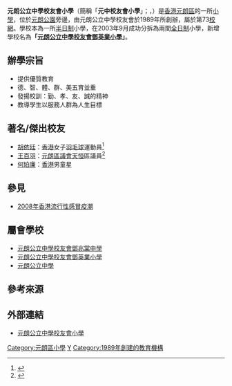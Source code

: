 {{Refimprove|time=2007-09-26T15:23:35Z}}
{{Infobox_School
| name = 元朗公立中學校友會小學
| other_name = {{lang|en|Y.L. Public Middle School Alumni Association Primary School }}
| image = [[File:Y.L._Public_Middle_School_Alumni_Association_Primary_School.JPG|250px]]
| motto=勤孝友誠
| established=1989年
| type = 津貼學校
| affiliation=元朗公立中學校友會
| principal = 陳志雄先生
| vice_principal = 溫志華先生、姜穎怡女士、胡嘉海先生
| free_label = 教學語言
| free_text = 中文
| location = [[新界|新界]][[元朗|元朗]][[元朗公園|公園]]北路2號 
| information = (+852)24750328 
| website = http://www.ylaps.edu.hk 
}}

'''元朗公立中學校友會小學'''（簡稱「'''元中校友會小學'''」；{{lang|en|'''Y.L. Public Middle School Alumni Association Primary School '''}}，{{Lang|en|'''YLPMSAAPS'''}}）是[[香港|香港]][[元朗區|元朗區]]的一所[[小學|小學]]，位於[[元朗公園|元朗公園]]旁邊，由元朗公立中學校友會於1989年所創辦，屬於第73[[小一學校網|校網]]。學校本為一所[[半日制|半日制]]小學，在2003年9月成功分拆為兩間[[全日制|全日制]]小學，新增學校名為'''「[[元朗公立中學校友會鄧英業小學|元朗公立中學校友會鄧英業小學]]」'''。

==辦學宗旨==
*提供優質教育
*德、智、體、群、美五育並重
*發揚校訓：勤、孝、友、誠的精神
*教導學生以服務人群為人生目標

==著名/傑出校友==
* [[胡依廷|胡依廷]]：[[香港|香港]]女子[[羽毛球|羽毛球]]運動員<ref>{{cite web |url=http://www.hkssf-nt.org.hk/district/primary/Result/YL/BD/ACRO-YLBD-0708-Result.pdf |title=2007 – 2008 年度元朗區小學校際羽毛球 比賽成績 【女子組 – 單打】 |last= |first= |date=2008 |website= |publisher=香港學界體育聯會 |access-date=2019-11-28 |quote= |archive-date=2008-10-10 |archive-url=https://web.archive.org/web/20081010133231/http://www.hkssf-nt.org.hk/district/primary/Result/YL/BD/ACRO-YLBD-0708-Result.pdf |dead-url=yes }}</ref>
* [[王百羽|王百羽]]：[[元朗區議會|元朗區議會]][[天恒|天恒]]區議員<ref>{{cite web |url=http://ed-contest.hkedcity.net/primary-list.html |title=水動火箭大賽2002 |last= |first= |date=2002 |website= |publisher=動教育署 |access-date=2019-11-28 |quote= |archive-date=2010-01-28 |archive-url=https://web.archive.org/web/20100128182539/http://ed-contest.hkedcity.net/primary-list.html |dead-url=no }}</ref>
* [[何珀廉|何珀廉]]：[[香港|香港]]男童星

==參見==
*[[2008年香港流行性感冒疫潮|2008年香港流行性感冒疫潮]]

==屬會學校==
*[[元朗公立中學校友會鄧兆棠中學|元朗公立中學校友會鄧兆棠中學]]
*[[元朗公立中學校友會鄧英業小學|元朗公立中學校友會鄧英業小學]]
*[[元朗公立中學|元朗公立中學]]

==參考來源==
{{reflist}}

==外部連結==
*[http://www.ylaps.edu.hk 元朗公立中學校友會小學] {{Wayback|url=http://www.ylaps.edu.hk/ |date=20201028051340 }}

{{元朗公立中學校友會學校}}

[[Category:元朗區小學|Category:元朗區小學]]
[[Category:元朗|Y]]
[[Category:1989年創建的教育機構|Category:1989年創建的教育機構]]